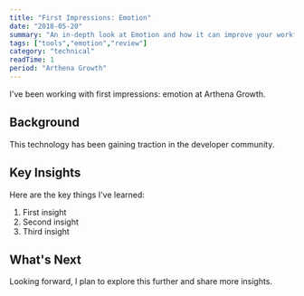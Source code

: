 ```yaml
---
title: "First Impressions: Emotion"
date: "2018-05-20"
summary: "An in-depth look at Emotion and how it can improve your workflow."
tags: ["tools","emotion","review"]
category: "technical"
readTime: 1
period: "Arthena Growth"
---
```


I've been working with first impressions: emotion at Arthena Growth.

## Background

This technology has been gaining traction in the developer community.

## Key Insights

Here are the key things I've learned:

1. First insight
2. Second insight
3. Third insight

## What's Next

Looking forward, I plan to explore this further and share more insights.

